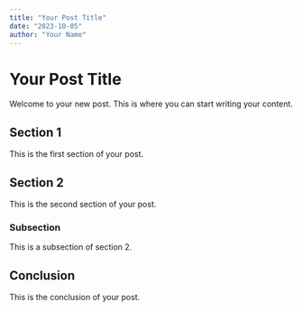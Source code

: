 ```yaml
---
title: "Your Post Title"
date: "2023-10-05"
author: "Your Name"
---
```



# Your Post Title

Welcome to your new post. This is where you can start writing your content.

<SomeComponent />

## Section 1

This is the first section of your post.

## Section 2

This is the second section of your post.

### Subsection

This is a subsection of section 2.

## Conclusion

This is the conclusion of your post.